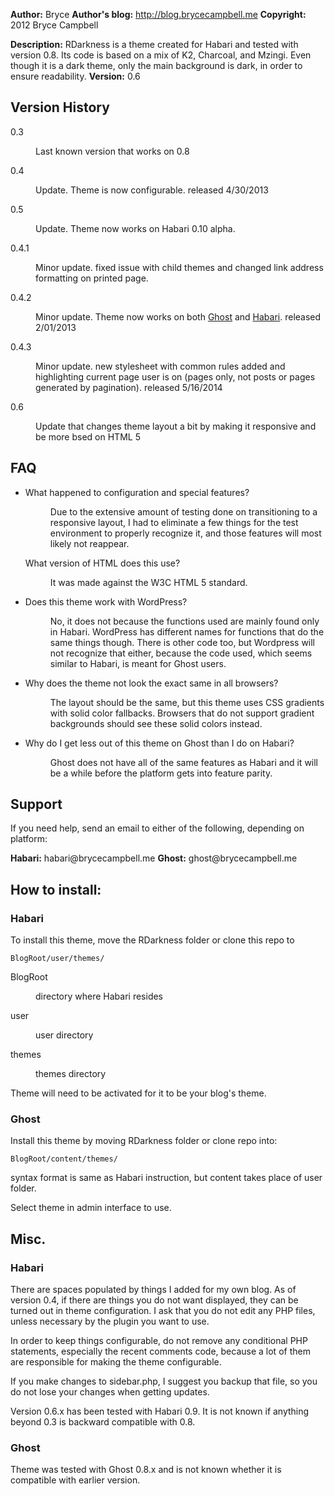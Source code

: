 '''Author:''' Bryce
'''Author's blog:''' http://blog.brycecampbell.me
'''Copyright:''' 2012 Bryce Campbell

'''Description:''' RDarkness is a theme created for Habari and tested with version 0.8. Its code is based on a mix of K2, Charcoal, and Mzingi. Even though it is a dark theme, only the main background is dark, in order to ensure readability.
'''Version:''' 0.6
==Version History==

<dl>
<dt>0.3</dt><dd>Last known version that works on 0.8</dd>
<dt>0.4</dt><dd>Update. Theme is now configurable. released 4/30/2013</dd>
<dt>0.5</dt><dd>Update. Theme now works on Habari 0.10 alpha.</dd>
<dt>0.4.1</dt><dd>Minor update. fixed issue with child themes and changed link address formatting on printed page.</dd>
<dt>0.4.2</dt><dd>Minor update. Theme now works on both [http://ghost.org Ghost] and [http://habariproject.org Habari]. released 2/01/2013</dd>
<dt>0.4.3</dt><dd>Minor update. new stylesheet with common rules added and highlighting current page user is on (pages only, not posts or pages generated by pagination). released 5/16/2014</dd>
<dt>0.6</dt><dd>Update that changes theme layout a bit by making it responsive and be more bsed on HTML 5</dd>
</dl>

==FAQ==

<ul>
<li>
<dl>
<dt>What happened to configuration and special features?</dt>
<dd>Due to the extensive amount of testing done on transitioning to a responsive layout, I had to eliminate a few things for the test environment to properly recognize it, and those features will most likely not reappear.
</dd>
<dt>What version of HTML does this use?</dt>
<dd>It was made against the W3C HTML 5 standard.
</dd>
</dl>
</li>
<li>
<dl>
<dt>Does this theme work with WordPress?</dt>
<dd>No, it does not because the functions used are mainly found only in Habari. WordPress has different names for functions that do the same things though. There is other code too, but Wordpress will not recognize that either, because the code used, which seems similar to Habari, is meant for Ghost users.
</dd>
</dl>
</li>
<li>
<dl>
<dt>Why does the theme not look the exact same in all browsers?</dt>
<dd>The layout should be the same, but this theme uses CSS gradients with solid color fallbacks. Browsers that do not support gradient backgrounds should see these solid colors instead.</dd>
</dl>
</li>
<li>
<dl>
<dt>Why do I get less out of this theme on Ghost than I do on Habari?</dt><dd>Ghost does not have all of the same features as Habari and it will be a while before the platform gets into feature parity.</dd>
</dl>
</li>
</ul>

==Support==

If you need help, send an email to either of the following, depending on platform:

'''Habari:''' habari@brycecampbell.me
'''Ghost:''' ghost@brycecampbell.me

==How to install:==

===Habari===

To install this theme, move the RDarkness folder or clone this repo to

<pre>
BlogRoot/user/themes/
</pre>

<dl>
<dt>BlogRoot</dt>  <dd>directory where Habari resides</dd>

<dt>user</dt> <dd>user directory</dd>

<dt>themes</dt>  <dd>themes directory</dd>
</dl>

Theme will need to be activated for it to be your blog's theme.

===Ghost===

Install this theme by moving RDarkness folder or clone repo into:
<pre>
BlogRoot/content/themes/
</pre>

syntax format is same as Habari instruction, but content takes place of user folder.

Select theme in admin interface to use.

==Misc.==

===Habari===

There are spaces populated by things I added for my own blog. As of version 0.4, if there are things you do not want displayed, they can be turned out in theme configuration. I ask that you do not edit any PHP files, unless necessary by the plugin you want to use.

In order to keep things configurable, do not remove any conditional PHP statements, especially the recent comments code, because a lot of them are responsible for making the theme configurable.

If you make changes to sidebar.php, I suggest you backup that file, so you do not lose your changes when getting updates.

Version 0.6.x has been tested with Habari 0.9. It is not known if anything beyond 0.3 is backward compatible with 0.8.

===Ghost===

Theme was tested with Ghost 0.8.x and is not known whether it is compatible with earlier version.
